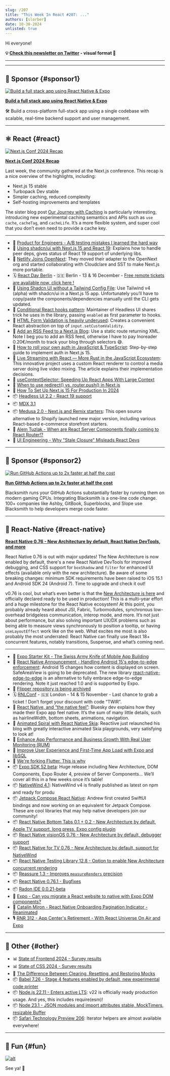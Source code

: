 ```yaml
---
slug: /207
title: "This Week In React #207: ..."
authors: [slorber]
date: 10-30-2024
unlisted: true
---
```


Hi everyone!

<Todo />

<!-- truncate -->

**💡 [Check this newsletter on Twitter](https://slo.im/thread) - visual format 🎨**

---


<Support />

---

## 💸 Sponsor {#sponsor1}

[![Build a full stack app using React Native & Expo](/emails/issues/207/clerk.jpg)](https://go.clerk.com/5INu2lf)

**[Build a full stack app using React Native & Expo](https://go.clerk.com/5INu2lf)**

🛠️ Build a cross-platform full-stack app using a single codebase with scalable, real-time backend support and user management.

---

## ⚛️ React {#react}

[![Next.js Conf 2024 Recap](/emails/issues/207/nextjsconf.jpg)](https://vercel.com/blog/recap-next-js-conf-2024)

[**Next.js Conf 2024 Recap**](https://vercel.com/blog/recap-next-js-conf-2024)

Last week, the community gathered at the Next.js conference. This recap is a nice overview of the highlights, including:

- Next.js 15 stable
- Turbopack Dev stable
- Simpler caching, reduced complexity
- Self-hosting improvements and templates

The sister blog post [Our Journey with Caching](https://nextjs.org/blog/our-journey-with-caching) is particularly interesting, introducing new experimental caching semantics and APIs such as `use cache`, `cacheTag`, and `cacheLife`. It’s a more flexible system, and super cool that you don’t even need to provide a cache key.

---

- 💸 [Product for Engineers - A/B testing mistakes I learned the hard way](https://dub.sh/twir-oct30)
- 📖 [Using shadcn/ui with Next.js 15 and React 19](https://ui.shadcn.com/docs/react-19): Explains how to handle peer deps, gives status of React 19 support of underlying libs.
- 📣 [Netlify Joins OpenNext](https://www.netlify.com/blog/netlify-joins-opennext/): They moved their adapter to the OpenNext org and started collaborating with Cloudclare and SST to make Next.js more portable.
- 🗓️ [React Day Berlin](https://reactday.berlin/?utm_source=Newsletter&utm_medium=thisweekinreact) - 🇩🇪 Berlin - 13 & 16 December - [Free remote tickets are available now, click here !](https://gitnation.com/badges/react-day-berlin-2024/sara_vieira?from=This+Week+In+React)
- 📜 [Using Shadcn UI without a Tailwind Config File](https://www.luisball.com/blog/shadcn-ui-with-tailwind-v4): Use Tailwind v4 (alpha) with shadcn/ui in a Next.js 15 app. Unfortunately you’ll have to copy/paste the components/dependencies manually until the CLI gets updated.
- 📜 [Conditional React hooks pattern](https://robinmalfait.com/blog/conditional-react-hooks-pattern): Maintainer of Headless UI shares trick he uses in the library, passing `enabled` as first parameter to hooks.
- 📜 [HTML Form Validation is heavily underused](https://expressionstatement.com/html-form-validation-is-heavily-underused): Creates a convenient React abstraction on top of `input.setCustomValidity`.
- 📜 [Add an RSS Feed to a Next.js Blog](https://didoesdigital.com/blog/nextjs-blog-09-rss/): Use a static route returning XML. Note I beg you to add an RSS feed, otherwise I have to pay Inoreader 0.20€/month to track your blog through selectors 😅.
- 📜 [How to roll your own auth in JavaScript & TypeScript](https://www.robinwieruch.de/how-to-roll-your-own-auth/): Step-by-step guide to implement auth in Next.js 15\.
- 📜 [Live Streaming with React — More Rust in the JavaScript Ecosystem](https://blog.swmansion.com/live-streaming-with-react-more-rust-in-the-javascript-ecosystem-f83a0371e16c): This innovative project uses a custom React renderer to control a media server doing live video mixing. The article explains their implementation decisions.
- 📜 [useContextSelector: Speeding Up React Apps With Large Context](https://marmelab.com/blog/2024/10/16/usecontextselector-a-faster-usecontext-for-react.html)
- 📜 [When to use redirect() vs. router.push() in Next.js](https://darios.blog/posts/redirect-vs-router-push-in-nextjs)
- 📜 [How To Set Up Next.js 15 For Production In 2024](https://janhesters.com/blog/how-to-set-up-nextjs-15-for-production-in-2024)
- 📦 [Headless UI 2.2 \- React 19 support](https://github.com/tailwindlabs/headlessui/releases/tag/%40headlessui%2Freact%40v2.2.0)
- 📦 [MDX 3.1](https://github.com/mdx-js/mdx/releases/tag/3.1.0)
- 📦 [Medusa 2.0 \- Next.js and Remix starters](https://medusajs.com/starters/): This open source alternative to Shopify launched new major version, including various React-based e-commerce storefront starters.
- 🎥 [Alem Tuzlak \- When are React Server Components finally coming to React Router\!?](https://www.youtube.com/watch?v=JF9eS2bOAsM)
- 🎥 [UI Engineering \- Why "Stale Closure" Misleads React Devs](https://www.youtube.com/watch?v=7yw_D3h4xSo)

<SubscribeFormEmbed placement="middle" />

---

## 💸 Sponsor {#sponsor2}

[![Run GitHub Actions up to 2x faster at half the cost](/emails/issues/207/github.jpg)](https://blacksmith.sh/?utm_source=thisweekinreact&utm_medium=classified&utm_campaign=oct-30&utm_term=react)

**[Run GitHub Actions up to 2x faster at half the cost](https://blacksmith.sh/?utm_source=thisweekinreact&utm_medium=classified&utm_campaign=oct-30&utm_term=react)**

Blacksmith runs your GitHub Actions substantially faster by running them on modern gaming CPUs. Integrating Blacksmith is a one-line code change. 100+ companies like Ashby, GitBook, Superblocks, and Slope use Blacksmith to help developers merge code faster.

---

## 📱 React-Native {#react-native}

[**React Native 0.76 \- New Architecture by default, React Native DevTools, and more**](https://reactnative.dev/blog/2024/10/23/release-0.76-new-architecture)

React Native 0.76 is out with major updates\! The New Architecture is now enabled by default, there's a new React Native DevTools for improved debugging, and CSS support for `boxShadow` and `filter` for enhanced UI effects (available only with the new architecture). Be aware of some breaking changes: minimum SDK requirements have been raised to iOS 15.1 and Android SDK 24 (Android 7). Time to upgrade and check it out\!

v0.76 is cool, but what’s even better is that the [New Architecture is here](https://reactnative.dev/blog/2024/10/23/the-new-architecture-is-here) and officially declared ready to be used in production\! This is a multi-year effort and a huge milestone for the React Native ecosystem\! At this point, you probably already heard about JSI, Fabric, Turbomodules, synchronous low-overhead bridgeless communication, interop mode, and more. It’s not just about performance, but also solving important UX/DX problems such as being able to measure views synchronously to position a tooltip, or having `useLayoutEffect` work like on the web. What excites me most is also probably the most underrated: React Native can finally use React 18+ concurrent features, notably transitions, Suspense, and what’s coming next.

---

- 💸 [Expo Starter Kit - The Swiss Army Knife of Mobile App Building](https://expostarter.com?utm_source=this-week-in-react&utm_medium=newsletter&utm_campaign=this-week-in-react-10-30-2024)
- 📣 [React Native Announcement \- Handling Android 15's edge-to-edge enforcement](https://github.com/react-native-community/discussions-and-proposals/discussions/827): Android 15 changes how content is displayed on screen. SafeAreaView is going to be deprecated. The new library [react-native-edge-to-edge](https://github.com/zoontek/react-native-edge-to-edge) is an alternative to fully embrace edge-to-edge rendering. Note it just reached 1.0 and is supported by Expo.
- 📣 [Flipper repository is being archived](https://fbflipper.com/blog/2024/10/24/changes-to-oss-flipper/)
- 🗓️ [RNLConf](https://www.reactnativelondon.co.uk/?utm_source=thisweekinreact) \- 🇬🇧 London - 14 & 15 November - Last chance to grab a ticket ! Don’t forget your discount with code “TWIR”.
- 📜 [React Native, and “the native feel”](https://mozzius.dev/post/3l777nhz4h32w): Bluesky dev explains how they made their Expo app feel native. It’s the sum of many little details, such as hairlineWidth, bottom sheets, animations, navigation.
- 📜 [Animated Spiral with React Native Skia](https://reactiive.io/articles/animated-spiral): Reactiive just relaunched his blog with greatly interactive animated Skia playgrounds, very satisfying to look at\!
- 📜 [Enhance App Performance and Business Growth With Real User Monitoring (RUM)](https://www.callstack.com/blog/enhance-app-performance-and-business-with-real-user-monitoring-rum)
- 📜 [Improve User Experience and First-Time App Load with Expo and libSQL](https://www.expostarter.com/blog/expo-libsql-improve-app-performance)
- 📜 [We're forking Flutter. This is why](https://flutterfoundation.dev/blog/posts/we-are-forking-flutter-this-is-why/)
- 📦 [Expo SDK 52 beta](https://expo.dev/changelog/2024/10-24-sdk-52-beta): Huge release including New Architecture, DOM Components, Expo Router 4, preview of Server Components… We’ll cover all this in a few weeks once it’s table\!
- 📦 [NativeWind 4.1](https://www.nativewind.dev/v4-1-announcement): NativeWind v4 is finally published as latest on npm and ready for produ
- 📦 [Jetpack Compose React Native](https://github.com/andrew-levy/jetpack-compose-react-native/): Andrew first created SwiftUI bindings and now working on an equivalent for Jetpack Compose. These are cool libraries that may help native developers join our community\!
- 📦 [React Native Bottom Tabs 0.1 \+ 0.2 \- New Architecture by default, Apple TV support, long press, Expo config plugin](https://github.com/okwasniewski/react-native-bottom-tabs/releases)
- 📦 [React Native visionOS 0.76 \- New Architecture by default, debugger support](https://github.com/callstack/react-native-visionos/releases/tag/v0.76.0-visionos)
- 📦 [React Native for TV 0.76 \- New Architecture by default, support for NativeWind](https://github.com/react-native-tvos/react-native-tvos/releases/tag/v0.76.0-0)
- 📦 [React Native Testing Library 12.8 \- Option to enable New Architecture concurrent rendering](https://github.com/callstack/react-native-testing-library/releases/tag/v12.8.0)
- 📦 [Reassure 1.3 \- Improves `measureRenders` precision](https://github.com/callstack/reassure/releases/tag/reassure%401.3.0)
- 📦 [React Native 0.76.1 \- Bugfixes](https://github.com/facebook/react-native/releases/tag/v0.76.1)
- 📦 [Radon IDE 0.0.21-beta](https://github.com/software-mansion/radon-ide/releases/tag/v0.0.21-beta)
- 🎥 [Expo \- Can you migrate a React website to native with Expo DOM components?](https://www.youtube.com/watch?v=lLlu4fPMXes)
- 🎥 [Catalin Miron \- React Native Onboarding Pagination Indicator \- Reanimated](https://www.youtube.com/watch?v=m8ATJwrAif0)
- 🎙️ [RNR 312 \- App Center's Retirement \- With React Universe On Air and Expo](https://reactnativeradio.com/episodes/rnr-312-app-centers-retirement)

---

## 🔀 Other {#other}

- 📊 [State of Frontend 2024 \- Survey results](https://tsh.io/state-of-frontend/)
- 📊 [State of CSS 2024 \- Survey results](https://2024.stateofcss.com/en-US)
- 📜 [The Difference Between Clearing, Resetting, and Restoring Mocks](https://www.epicweb.dev/the-difference-between-clearing-resetting-and-restoring-mocks)
- 📦 [Babel 7.26 \- Stage 4 features enabled by default, new experimental code printer](https://babeljs.io/blog/2024/10/25/7.26.0)
- 📦 [Node.js 22.11 \- Enters active LTS](https://nodejs.org/en/blog/release/v22.11.0): v22 is officially ready production usage. And yes, this includes require(esm)\!
- 📦 [Node 23.1 \- JSON modules and import attributes stable, MockTimers, resizable Buffer](https://nodejs.org/en/blog/release/v23.1.0)
- 📦 [Safari Technology Preview 206](https://webkit.org/blog/16186/release-notes-for-safari-technology-preview-206/): Iterator helpers are almost available everywhere\!

---

## 🤭 Fun {#fun}

[![alt](/emails/issues/122/meme.jpg)](https://twitter.com/TODOTODOTODOTODOTODOTODOTODOTODOTODOTODO)

See ya! 👋
